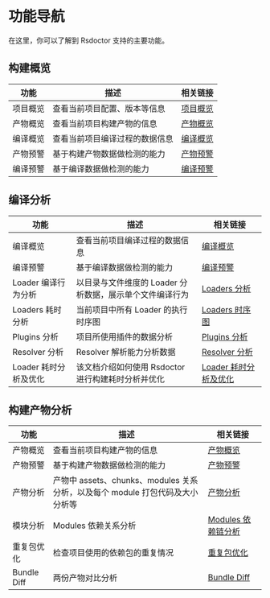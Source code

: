 # 功能导航

在这里，你可以了解到 Rsdoctor 支持的主要功能。

## 构建概览

| 功能     | 描述                           | 相关链接                             |
| -------- | ------------------------------ | ------------------------------------ |
| 项目概览 | 查看当前项目配置、版本等信息   | [项目概览](../usage/project-overall) |
| 产物概览 | 查看当前项目构建产物的信息     | [产物概览](../usage/bundle-overall)  |
| 编译概览 | 查看当前项目编译过程的数据信息 | [编译概览](../usage/compile-overall) |
| 产物预警 | 基于构建产物数据做检测的能力   | [产物预警](../usage/bundle-alerts)   |
| 编译预警 | 基于编译数据做检测的能力       | [编译预警](../usage/compile-overall) |

## 编译分析

| 功能                  | 描述                                                     | 相关链接                                                        |
| --------------------- | -------------------------------------------------------- | --------------------------------------------------------------- |
| 编译概览              | 查看当前项目编译过程的数据信息                           | [编译概览](../usage/compile-overall)                            |
| 编译预警              | 基于编译数据做检测的能力                                 | [编译预警](../usage/compile-alerts)                             |
| Loader 编译行为分析   | 以目录与文件维度的 Loader 分析数据，展示单个文件编译行为 | [Loaders 分析](../usage/loaders-analysis)                       |
| Loaders 耗时分析      | 当前项目中所有 Loader 的执行时序图                       | [Loaders 时序图](../usage/loaders-timeline)                     |
| Plugins 分析          | 项目所使用插件的数据分析                                 | [Plugins 分析](../usage/plugins-analysis)                       |
| Resolver 分析         | Resolver 解析能力分析数据                                | [Resolver 分析](../usage/resolver)                              |
| Loader 耗时分析及优化 | 该文档介绍如何使用 Rsdoctor 进行构建耗时分析并优化       | [ Loader 耗时分析及优化 ](../../blog/topic/loader-optimization) |

## 构建产物分析

| 功能        | 描述                                                                          | 相关链接                                             |
| ----------- | ----------------------------------------------------------------------------- | ---------------------------------------------------- |
| 产物概览    | 查看当前项目构建产物的信息                                                    | [产物概览](../usage/bundle-overall)                  |
| 产物预警    | 基于构建产物数据做检测的能力                                                  | [产物预警](../usage/bundle-alerts)                   |
| 产物分析    | 产物中 assets、chunks、modules 关系分析，以及每个 module 打包代码及大小分析等 | [产物分析](../usage/bundle-size)                     |
| 模块分析    | Modules 依赖关系分析                                                          | [Modules 依赖链分析](../usage/module-analysis)       |
| 重复包优化  | 检查项目使用的依赖包的重复情况                                                | [重复包优化](../../blog/topic/duplicate-pkg-problem) |
| Bundle Diff | 两份产物对比分析                                                              | [Bundle Diff](../usage/bundle-diff)                  |
